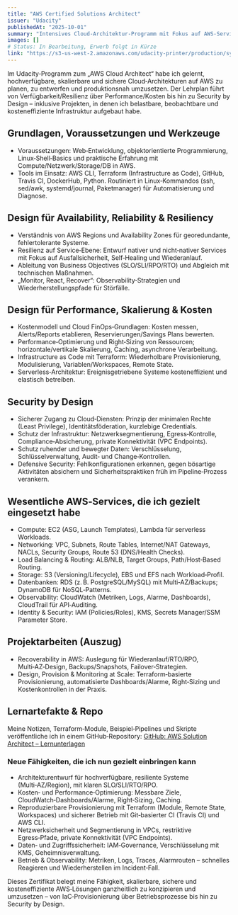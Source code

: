 ```yaml
---
title: "AWS Certified Solutions Architect"
issuer: "Udacity"
publishedAt: "2025-10-01"
summary: "Intensives Cloud-Architektur-Programm mit Fokus auf AWS-Services, Skalierung, Sicherheit und Best Practices."
images: []
# Status: In Bearbeitung, Erwerb folgt in Kürze
link: "https://s3-us-west-2.amazonaws.com/udacity-printer/production/syllabus/syllabus-nd063-default-en-us.pdf"
---
```


Im Udacity‑Programm zum „AWS Cloud Architect“ habe ich gelernt, hochverfügbare, skalierbare und sichere Cloud‑Architekturen auf AWS zu planen, zu entwerfen und produktionsnah umzusetzen. Der Lehrplan führt von Verfügbarkeit/Resilienz über Performance/Kosten bis hin zu Security by Design – inklusive Projekten, in denen ich belastbare, beobachtbare und kosteneffiziente Infrastruktur aufgebaut habe.

## Grundlagen, Voraussetzungen und Werkzeuge
- Voraussetzungen: Web‑Entwicklung, objektorientierte Programmierung, Linux‑Shell‑Basics und praktische Erfahrung mit Compute/Netzwerk/Storage/DB in AWS.
- Tools im Einsatz: AWS CLI, Terraform (Infrastructure as Code), GitHub, Travis CI, DockerHub, Python. Routiniert in Linux‑Kommandos (ssh, sed/awk, systemd/journal, Paketmanager) für Automatisierung und Diagnose.

## Design für Availability, Reliability & Resiliency
- Verständnis von AWS Regions und Availability Zones für georedundante, fehlertolerante Systeme.
- Resilienz auf Service‑Ebene: Entwurf nativer und nicht‑nativer Services mit Fokus auf Ausfallsicherheit, Self‑Healing und Wiederanlauf.
- Ableitung von Business Objectives (SLO/SLI/RPO/RTO) und Abgleich mit technischen Maßnahmen.
- „Monitor, React, Recover“: Observability‑Strategien und Wiederherstellungspfade für Störfälle.

## Design für Performance, Skalierung & Kosten
- Kostenmodell und Cloud FinOps‑Grundlagen: Kosten messen, Alerts/Reports etablieren, Reservierungen/Savings Plans bewerten.
- Performance‑Optimierung und Right‑Sizing von Ressourcen; horizontale/vertikale Skalierung, Caching, asynchrone Verarbeitung.
- Infrastructure as Code mit Terraform: Wiederholbare Provisionierung, Modulisierung, Variablen/Workspaces, Remote State.
- Serverless‑Architektur: Ereignisgetriebene Systeme kosteneffizient und elastisch betreiben.

## Security by Design
- Sicherer Zugang zu Cloud‑Diensten: Prinzip der minimalen Rechte (Least Privilege), Identitätsföderation, kurzlebige Credentials.
- Schutz der Infrastruktur: Netzwerksegmentierung, Egress‑Kontrolle, Compliance‑Absicherung, private Konnektivität (VPC Endpoints).
- Schutz ruhender und bewegter Daten: Verschlüsselung, Schlüsselverwaltung, Audit‑ und Change‑Kontrollen.
- Defensive Security: Fehlkonfigurationen erkennen, gegen bösartige Aktivitäten absichern und Sicherheitspraktiken früh im Pipeline‑Prozess verankern.

## Wesentliche AWS‑Services, die ich gezielt eingesetzt habe
- Compute: EC2 (ASG, Launch Templates), Lambda für serverless Workloads.
- Networking: VPC, Subnets, Route Tables, Internet/NAT Gateways, NACLs, Security Groups, Route 53 (DNS/Health Checks).
- Load Balancing & Routing: ALB/NLB, Target Groups, Path/Host‑Based Routing.
- Storage: S3 (Versioning/Lifecycle), EBS und EFS nach Workload‑Profil.
- Datenbanken: RDS (z. B. PostgreSQL/MySQL) mit Multi‑AZ/Backups; DynamoDB für NoSQL‑Patterns.
- Observability: CloudWatch (Metriken, Logs, Alarme, Dashboards), CloudTrail für API‑Auditing.
- Identity & Security: IAM (Policies/Roles), KMS, Secrets Manager/SSM Parameter Store.

## Projektarbeiten (Auszug)
- Recoverability in AWS: Auslegung für Wiederanlauf/RTO/RPO, Multi‑AZ‑Design, Backups/Snapshots, Failover‑Strategien.
- Design, Provision & Monitoring at Scale: Terraform‑basierte Provisionierung, automatisierte Dashboards/Alarme, Right‑Sizing und Kostenkontrollen in der Praxis.

## Lernartefakte & Repo
Meine Notizen, Terraform‑Module, Beispiel‑Pipelines und Skripte veröffentliche ich in einem GitHub‑Repository:
[GitHub: AWS Solution Architect – Lernunterlagen](https://github.com/DEIN_GITHUB_USERNAME/aws-solution-architect-notes)

### Neue Fähigkeiten, die ich nun gezielt einbringen kann
- Architekturentwurf für hochverfügbare, resiliente Systeme (Multi‑AZ/Region), mit klaren SLO/SLI/RTO/RPO.
- Kosten‑ und Performance‑Optimierung: Messbare Ziele, CloudWatch‑Dashboards/Alarme, Right‑Sizing, Caching.
- Reproduzierbare Provisionierung mit Terraform (Module, Remote State, Workspaces) und sicherer Betrieb mit Git‑basierter CI (Travis CI) und AWS CLI.
- Netzwerksicherheit und Segmentierung in VPCs, restriktive Egress‑Pfade, private Konnektivität (VPC Endpoints).
- Daten‑ und Zugriffssicherheit: IAM‑Governance, Verschlüsselung mit KMS, Geheimnisverwaltung.
- Betrieb & Observability: Metriken, Logs, Traces, Alarmrouten – schnelles Reagieren und Wiederherstellen im Incident‑Fall.

Dieses Zertifikat belegt meine Fähigkeit, skalierbare, sichere und kosteneffiziente AWS‑Lösungen ganzheitlich zu konzipieren und umzusetzen – von IaC‑Provisionierung über Betriebsprozesse bis hin zu Security by Design.